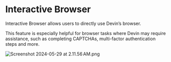 # Interactive Browser

Interactive Browser allows users to directly use Devin’s browser. 

This feature is especially helpful for browser tasks where Devin may require assistance, such as completing CAPTCHAs, multi-factor authentication steps and more. 

![Screenshot 2024-05-29 at 2.11.56 AM.png](https://prod-files-secure.s3.us-west-2.amazonaws.com/4f925d22-65a4-47c3-9aed-b65e115aaef3/0c8a8503-4b01-49b0-bc7b-4a12da588f20/Screenshot_2024-05-29_at_2.11.56_AM.png)
